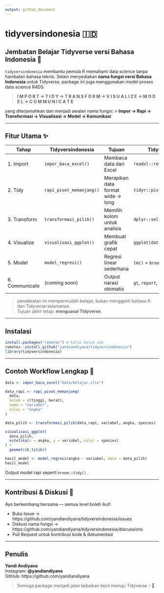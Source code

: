 ```yaml
---
output: github_document
---
```


# tidyversindonesia 🇮🇩

## Jembatan Belajar Tidyverse versi Bahasa Indonesia 🤝

`tidyversindonesia` membantu pemula R memahami data science tanpa hambatan bahasa teknis. Selain menyediakan **nama fungsi versi Bahasa Indonesia** untuk Tidyverse, package ini juga menggunakan model proses data science R4DS:

> **I M P O R T → T I D Y → T R A N S F O R M → V I S U A L I Z E → M O D E L → C O M M U N I C A T E**

yang diterjemahkan dan menjadi awalan nama fungsi:
> **Impor → Rapi → Transformasi → Visualisasi → Model → Komunikasi**

---

## Fitur Utama ✨

| Tahap | Tidyversindonesia | Tujuan | Tidyverse |
|---|---|---|---|
| 1. Import | `impor_baca_excel()` | Membaca data dari Excel | `readxl::read_excel()` |
| 2. Tidy | `rapi_pivot_memanjang()` | Merapikan data format wide → long | `tidyr::pivot_longer()` |
| 3. Transform | `transformasi_pilih()` | Memilih kolom untuk analisis | `dplyr::select()` |
| 4. Visualize | `visualisasi_ggplot()` | Membuat grafik cepat | `ggplot(data) + geom_*` |
| 5. Model | `model_regresi()` | Regresi linear sederhana | `lm()` + `broom::tidy()` |
| 6. Communicate | (coming soon) | Output narasi otomatis | `gt`, `report`, `quarto` |

> pendekatan ini mempermudah belajar, bukan mengganti bahasa R dan Tidyverse selamanya.  
> Tujuan akhir tetap: **menguasai Tidyverse**.

---

## Instalasi

```r
install.packages("remotes") # kalau belum ada
remotes::install_github("yandiandiyana/tidyversindonesia")
library(tidyversindonesia)
```

---

## Contoh Workflow Lengkap 🌱

```r
data <- impor_baca_excel("data/belajar.xlsx")

data_rapi <- rapi_pivot_memanjang(
  data,
  kolom = c(tinggi, berat),
  nama = "variabel",
  nilai = "angka"
)

data_pilih <- transformasi_pilih(data_rapi, variabel, angka, spesies)

visualisasi_ggplot(
  data_pilih,
  estetika(x = angka, y = variabel, color = spesies)
) +
  geometrik_titik()

hasil_model <- model_regresi(angka ~ variabel, data = data_pilih)
hasil_model
```

Output model rapi seperti `broom::tidy()`.

---


## Kontribusi & Diskusi 🤗

Ayo berkembang bersama — semua level boleh ikut!

- Buka Issue → https://github.com/yandiandiyana/tidyversindonesia/issues
- Diskusi nama fungsi → https://github.com/yandiandiyana/tidyversindonesia/discussions
- Pull Request untuk kontribusi kode & dokumentasi

---

## Penulis

**Yandi Andiyana**  
Instagram: **@yandiandiyana**  
GitHub: https://github.com/yandiandiyana

> Semoga package menjadi jalan kebaikan kecil menuju Tidyverse ✨🙏
